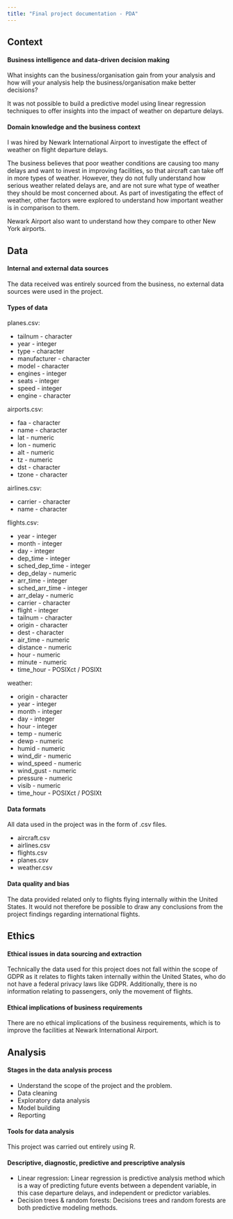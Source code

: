 ```yaml
---
title: "Final project documentation - PDA"
---
```


## Context

#### Business intelligence and data-driven decision making

What insights can the business/organisation gain from your analysis and how will your analysis help the business/organisation make better decisions?

It was not possible to build a predictive model using linear regression techniques to offer insights into the impact of weather on departure delays. 

#### Domain knowledge and the business context

I was hired by Newark International Airport to investigate the effect of weather on flight departure delays.

The business believes that poor weather conditions are causing too many delays and want to invest in improving facilities, so that aircraft can take off in more types of weather. However, they do not fully understand how serious weather related delays are, and are not sure what type of weather they should be most concerned about. As part of investigating the effect of weather, other factors were explored to understand how important weather is in comparison to them.

Newark Airport also want to understand how they compare to other New York airports.

## Data

#### Internal and external data sources

The data received was entirely sourced from the business, no external data sources were used in the project.

#### Types of data

planes.csv:

- tailnum - character
- year - integer
- type - character
- manufacturer - character
- model - character
- engines - integer
- seats - integer
- speed - integer
- engine - character

airports.csv:

- faa - character
- name - character
- lat - numeric
- lon - numeric
- alt - numeric
- tz - numeric
- dst - character
- tzone - character

airlines.csv:

- carrier - character
- name - character

flights.csv:

- year - integer
- month - integer
- day - integer
- dep_time - integer
- sched_dep_time - integer
- dep_delay - numeric
- arr_time - integer
- sched_arr_time - integer
- arr_delay - numeric
- carrier - character
- flight - integer
- tailnum - character
- origin - character
- dest - character
- air_time - numeric
- distance - numeric
- hour - numeric
- minute - numeric
- time_hour - POSIXct / POSIXt

weather:

- origin - character
- year - integer
- month - integer
- day - integer
- hour - integer
- temp - numeric
- dewp - numeric
- humid - numeric
- wind_dir - numeric
- wind_speed - numeric
- wind_gust - numeric
- pressure - numeric
- visib - numeric
- time_hour - POSIXct / POSIXt

#### Data formats

All data used in the project was in the form of .csv files.

- aircraft.csv
- airlines.csv
- flights.csv
- planes.csv
- weather.csv

#### Data quality and bias

The data provided related only to flights flying internally within the United States. It would not therefore be possible to draw any conclusions from the project findings regarding international flights. 

## Ethics

#### Ethical issues in data sourcing and extraction

Technically the data used for this project does not fall within the scope of GDPR as it relates to flights taken internally within the United States, who do not have a federal privacy laws like GDPR. Additionally, there is no information relating to passengers, only the movement of flights.

#### Ethical implications of business requirements

There are no ethical implications of the business requirements, which is to improve the facilities at Newark International Airport.

## Analysis

#### Stages in the data analysis process

- Understand the scope of the project and the problem.
- Data cleaning
- Exploratory data analysis
- Model building
- Reporting

#### Tools for data analysis

This project was carried out entirely using R.

#### Descriptive, diagnostic, predictive and prescriptive analysis

- Linear regression: Linear regression is predictive analysis method which is a way of predicting future events between a dependent variable, in this case departure delays, and independent or predictor variables.
- Decision trees & random forests: Decisions trees and random forests are both predictive modeling methods.


